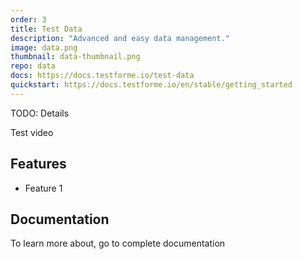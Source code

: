 ```yaml
---
order: 3
title: Test Data
description: "Advanced and easy data management."
image: data.png
thumbnail: data-thumbnail.png
repo: data
docs: https://docs.testforme.io/test-data
quickstart: https://docs.testforme.io/en/stable/getting_started
---
```


TODO: Details

Test video

<YoutubeEmbed id="C0DPdy98e4c" title="YouTube video player" />

## Features

- Feature 1

## Documentation

To learn more about, go to complete documentation

